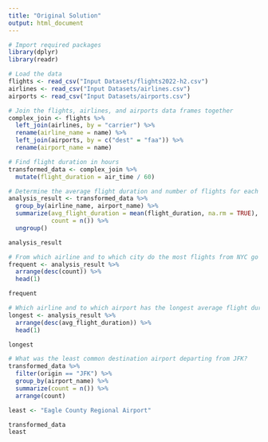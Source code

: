 ```yaml
---
title: "Original Solution"
output: html_document
---
```


```r
# Import required packages
library(dplyr)
library(readr)
```

```r
# Load the data
flights <- read_csv("Input Datasets/flights2022-h2.csv")
airlines <- read_csv("Input Datasets/airlines.csv")
airports <- read_csv("Input Datasets/airports.csv")
```
```r
# Join the flights, airlines, and airports data frames together
complex_join <- flights %>%
  left_join(airlines, by = "carrier") %>%
  rename(airline_name = name) %>% 
  left_join(airports, by = c("dest" = "faa")) %>% 
  rename(airport_name = name)
```

```r
# Find flight duration in hours
transformed_data <- complex_join %>%
  mutate(flight_duration = air_time / 60)
```

```r
# Determine the average flight duration and number of flights for each airline and airport combination
analysis_result <- transformed_data %>%
  group_by(airline_name, airport_name) %>%
  summarize(avg_flight_duration = mean(flight_duration, na.rm = TRUE),
            count = n()) %>%
  ungroup()

analysis_result
```
```r
# From which airline and to which city do the most flights from NYC go to?
frequent <- analysis_result %>% 
  arrange(desc(count)) %>% 
  head(1)

frequent
```
```r
# Which airline and to which airport has the longest average flight duration (in hours) from NYC?
longest <- analysis_result %>% 
  arrange(desc(avg_flight_duration)) %>% 
  head(1)

longest
```
```r
# What was the least common destination airport departing from JFK?
transformed_data %>% 
  filter(origin == "JFK") %>% 
  group_by(airport_name) %>% 
  summarize(count = n()) %>% 
  arrange(count)

least <- "Eagle County Regional Airport"

transformed_data
least
```